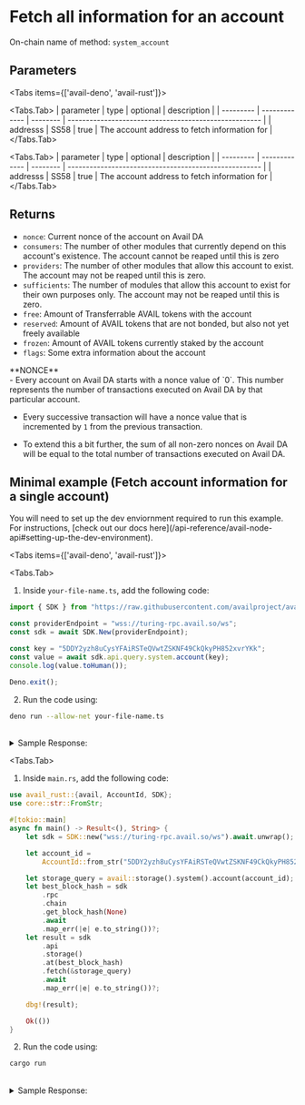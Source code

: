 
# Fetch all information for an account

On-chain name of method: `system_account`

## Parameters

<Tabs items={['avail-deno', 'avail-rust']}>

<Tabs.Tab>
| parameter | type          | optional | description                                           |
| --------- | ------------- | -------- | ----------------------------------------------------- |
|  addresss | SS58          | true     | The account  address to fetch information for         |
</Tabs.Tab>

<Tabs.Tab>
| parameter | type          | optional | description                                           |
| --------- | ------------- | -------- | ----------------------------------------------------- |
|  addresss | SS58          | true     | The account  address to fetch information for         |
</Tabs.Tab>

</Tabs>


## Returns

- `nonce`: Current nonce of the account on Avail DA
- `consumers`: The number of other modules that currently depend on this account's existence. The account cannot be reaped until this is zero
- `providers`: The number of other modules that allow this account to exist. The account may not be reaped until this is zero.
- `sufficients`: The number of modules that allow this account to exist for their own purposes only.  The account may not be reaped until this is zero.
- `free`: Amount of Transferrable AVAIL tokens with the account
- `reserved`: Amount of AVAIL tokens that are not bonded, but also not yet freely available
- `frozen`: Amount of AVAIL tokens currently staked by the account
- `flags`: Some extra information about the account

<Callout type="info">
**NONCE**<br/>
- Every account on Avail DA starts with a nonce value of `0`. This number represents
the number of transactions executed on Avail DA by that particular account.

- Every successive transaction will have a nonce value that is incremented by `1` from the previous transaction.

- To extend this a bit further, the sum of all non-zero nonces on Avail DA will be equal to the total number of transactions executed on Avail DA.
</Callout>


## Minimal example (Fetch account information for a single account)

<Callout type="info">
You will need to set up the dev enviornment required to run this example. 
For instructions, [check out our docs here](/api-reference/avail-node-api#setting-up-the-dev-environment).
</Callout>

<Tabs items={['avail-deno', 'avail-rust']}>

<Tabs.Tab>

1. Inside `your-file-name.ts`, add the following code:

```typescript filename="avail-deno"
import { SDK } from "https://raw.githubusercontent.com/availproject/avail/main/avail-deno/src/sdk.ts";

const providerEndpoint = "wss://turing-rpc.avail.so/ws";
const sdk = await SDK.New(providerEndpoint);

const key = "5DDY2yzh8uCysYFAiRSTeQVwtZSKNF49CkQkyPH852xvrYKk";
const value = await sdk.api.query.system.account(key);
console.log(value.toHuman());

Deno.exit();
```

2. Run the code using:

```bash
deno run --allow-net your-file-name.ts
```

<br/>
<details className="border p-3 rounded-md bg-[#EFF6FF] border-[#] hover:!bg-[#EFF6FF]">
<summary>Sample Response:</summary>
```json
{
  nonce: "26",
  consumers: "2",
  providers: "1",
  sufficients: "0",
  data: {
    free: "3,809,329,880,703,171,553,761",
    reserved: "2,100,000,000,000,000,000",
    frozen: "1,008,370,553,028,965,837,506",
    flags: "170,141,183,460,469,231,731,687,303,715,884,105,728"
  }
}
```
</details>
</Tabs.Tab>

<Tabs.Tab>

1. Inside `main.rs`, add the following code:

```rust filename="avail-rust" filename="avail-rust"
use avail_rust::{avail, AccountId, SDK};
use core::str::FromStr;

#[tokio::main]
async fn main() -> Result<(), String> {
	let sdk = SDK::new("wss://turing-rpc.avail.so/ws").await.unwrap();

	let account_id =
		AccountId::from_str("5DDY2yzh8uCysYFAiRSTeQVwtZSKNF49CkQkyPH852xvrYKk").unwrap(); // Alice_Stash

	let storage_query = avail::storage().system().account(account_id);
	let best_block_hash = sdk
		.rpc
		.chain
		.get_block_hash(None)
		.await
		.map_err(|e| e.to_string())?;
	let result = sdk
		.api
		.storage()
		.at(best_block_hash)
		.fetch(&storage_query)
		.await
		.map_err(|e| e.to_string())?;

	dbg!(result);

	Ok(())
}
```

2. Run the code using:

```bash
cargo run
```

<br/>
<details className="border p-3 rounded-md bg-[#EFF6FF] border-[#] hover:!bg-[#EFF6FF]">
<summary>Sample Response:</summary>
```json
result = Some(
    AccountInfo {
        nonce: 26,
        consumers: 2,
        providers: 1,
        sufficients: 0,
        data: AccountData {
            free: 3809329880703171553761,
            reserved: 2100000000000000000,
            frozen: 1008370553028965837506,
            flags: ExtraFlags(
                170141183460469231731687303715884105728,
            ),
        },
    },
)
```
</details>
</Tabs.Tab>

</Tabs>
